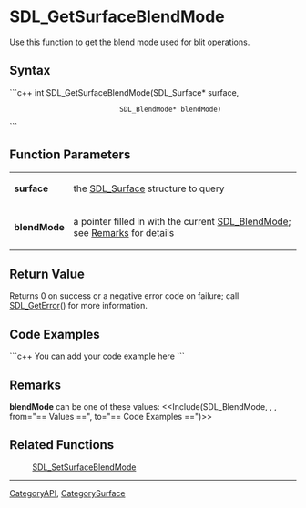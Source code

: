 <!-- pragma section-numbers off -->
<!-- pragma disable-camelcase -->

= SDL_GetSurfaceBlendMode =
Use this function to get the blend mode used for blit operations.


== Syntax ==
```c++
int SDL_GetSurfaceBlendMode(SDL_Surface*   surface,
                            SDL_BlendMode* blendMode)
```

== Function Parameters ==
{|
|'''surface'''
|the [[SDL_Surface]] structure to query
|-
|'''blendMode'''
|a pointer filled in with the current [[SDL_BlendMode]]; see [[#Remarks|Remarks]] for details
|}

== Return Value ==
Returns 0 on success or a negative error code on failure; call [[SDL_GetError]]() for more information.

== Code Examples ==
```c++
You can add your code example here
```

== Remarks ==
'''blendMode''' can be one of these values: <<Include(SDL_BlendMode, , , from="== Values ==", to="== Code Examples ==")>>

== Related Functions ==
:[[SDL_SetSurfaceBlendMode]]

----
[[CategoryAPI]], [[CategorySurface]]
